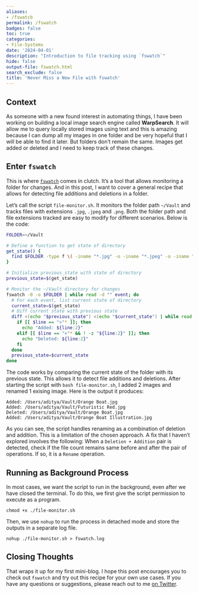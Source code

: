 ```yaml
---
aliases:
- /fswatcb
permalink: /fswatch
badges: false
toc: true
categories:
- File-Systems
date: '2024-04-01'
description: "Introduction to file tracking using `fswatch`"
hide: false
output-file: fswatch.html
search_exclude: false
title: 'Never Miss a New File with fswatch'
---
```


## Context 
As someone with a new found interest in automating things, I have been working on building a local image search engine called **WarpSearch**. It will allow me to query locally stored images using text and this is amazing because I can dump all my images in one folder and be very hopeful that I will be able to find it later. But folders don't remain the same. Images get added or deleted and I need to keep track of these changes.

## Enter `fswatch`
This is where [`fswatch`](https://github.com/emcrisostomo/fswatch) comes in clutch. It's a tool that allows monitoring a folder for changes. And in this post, I want to cover a general recipe that allows for detecting file additions and deletions in a folder. 

Let's call the script `file-monitor.sh`. It monitors the folder path `~/Vault` and tracks files with extensions `.jpg`, `.jpeg` and `.png`. Both the folder path and file extensions tracked are easy to modify for different scenarios. Below is the code:

```bash
FOLDER=~/Vault

# Define a function to get state of directory
get_state() {
  find $FOLDER -type f \( -iname "*.jpg" -o -iname "*.jpeg" -o -iname "*.png" \)
}

# Initialize previous_state with state of directory
previous_state=$(get_state)

# Monitor the ~/Vault directory for changes
fswatch -0 -o $FOLDER | while read -d "" event; do
  # For each event, list current state of directory 
  current_state=$(get_state)
  # Diff current state with previous state
  diff <(echo "$previous_state") <(echo "$current_state") | while read line; do
    if [[ $line == ">"* ]]; then
      echo "Added: ${line:2}"
    elif [[ $line == "<"* && ! -z "${line:2}" ]]; then
      echo "Deleted: ${line:2}"
    fi
  done
  previous_state=$current_state
done
```

The code works by comparing the current state of the folder with its previous state. This allows it to detect file additions and deletions. After starting the script with `bash file-monitor.sh`, I added 2 images and renamed 1 exising image. Here is the output it produces:

```shell
Added: /Users/aditya/Vault/Orange Boat.jpg
Added: /Users/aditya/Vault/Futuristic Red.jpg
Deleted: /Users/aditya/Vault/Orange Boat.jpg
Added: /Users/aditya/Vault/Orange Boat Illustration.jpg
```

As you can see, the script handles renaming as a combination of deletion and addition. This is a limitation of the chosen approach. A fix that I haven't explored involves the following: When a `Deletion + Addition` pair is detected, check if the file count remains same before and after the pair of operations. If so, it is  a `Rename` operation.

## Running as Background Process

In most cases, we want the script to run in the background, even after we have closed the terminal. To do this, we first give the script permission to execute as a program. 

```shell
chmod +x ./file-monitor.sh       
```

Then, we use `nohup` to run the process in detached mode and store the outputs in a separate log file.

```shell
nohup ./file-monitor.sh > fswatch.log
```

## Closing Thoughts

That wraps it up for my first mini-blog. I hope this post encourages you to check out `fswatch` and try out this recipe for your own use cases. If you have any questions or suggestions, please reach out to me [on Twitter](https://twitter.com/adtygan).